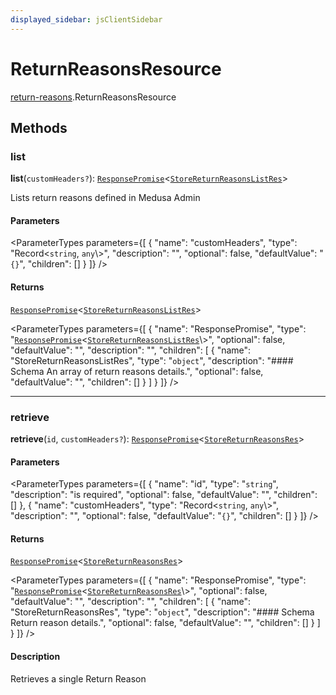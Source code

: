 ```yaml
---
displayed_sidebar: jsClientSidebar
---
```



# ReturnReasonsResource

[return-reasons](../../modules/return_reasons.mdx).ReturnReasonsResource

## Methods

### list

**list**(`customHeaders?`): [`ResponsePromise`](../../swaps/modules/swaps.internal.mdx#responsepromise)<[`StoreReturnReasonsListRes`](../../internal/modules/admin_discounts.internal.internal.mdx#storereturnreasonslistres)\>

Lists return reasons defined in Medusa Admin

#### Parameters

<ParameterTypes parameters={[
  {
    "name": "customHeaders",
    "type": "Record<`string`, `any`\\>",
    "description": "",
    "optional": false,
    "defaultValue": "`{}`",
    "children": []
  }
]} />

#### Returns

[`ResponsePromise`](../../swaps/modules/swaps.internal.mdx#responsepromise)<[`StoreReturnReasonsListRes`](../../internal/modules/admin_discounts.internal.internal.mdx#storereturnreasonslistres)\>

<ParameterTypes parameters={[
  {
    "name": "ResponsePromise",
    "type": "[`ResponsePromise`](../../swaps/modules/swaps.internal.mdx#responsepromise)<[`StoreReturnReasonsListRes`](../../internal/modules/admin_discounts.internal.internal.mdx#storereturnreasonslistres)\\>",
    "optional": false,
    "defaultValue": "",
    "description": "",
    "children": [
      {
        "name": "StoreReturnReasonsListRes",
        "type": "`object`",
        "description": "#### Schema An array of return reasons details.",
        "optional": false,
        "defaultValue": "",
        "children": []
      }
    ]
  }
]} />

___

### retrieve

**retrieve**(`id`, `customHeaders?`): [`ResponsePromise`](../../swaps/modules/swaps.internal.mdx#responsepromise)<[`StoreReturnReasonsRes`](../../internal/modules/admin_discounts.internal.internal.mdx#storereturnreasonsres)\>

#### Parameters

<ParameterTypes parameters={[
  {
    "name": "id",
    "type": "`string`",
    "description": "is required",
    "optional": false,
    "defaultValue": "",
    "children": []
  },
  {
    "name": "customHeaders",
    "type": "Record<`string`, `any`\\>",
    "description": "",
    "optional": false,
    "defaultValue": "`{}`",
    "children": []
  }
]} />

#### Returns

[`ResponsePromise`](../../swaps/modules/swaps.internal.mdx#responsepromise)<[`StoreReturnReasonsRes`](../../internal/modules/admin_discounts.internal.internal.mdx#storereturnreasonsres)\>

<ParameterTypes parameters={[
  {
    "name": "ResponsePromise",
    "type": "[`ResponsePromise`](../../swaps/modules/swaps.internal.mdx#responsepromise)<[`StoreReturnReasonsRes`](../../internal/modules/admin_discounts.internal.internal.mdx#storereturnreasonsres)\\>",
    "optional": false,
    "defaultValue": "",
    "description": "",
    "children": [
      {
        "name": "StoreReturnReasonsRes",
        "type": "`object`",
        "description": "#### Schema Return reason details.",
        "optional": false,
        "defaultValue": "",
        "children": []
      }
    ]
  }
]} />

#### Description

Retrieves a single Return Reason
